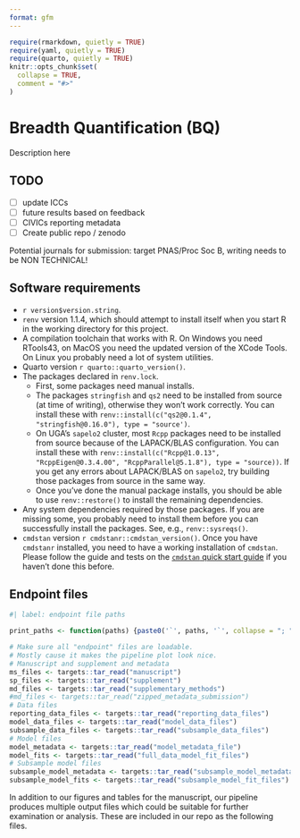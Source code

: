 ```yaml
---
format: gfm
---
```


<!-- README.md is generated from README.qmd. Please edit that file -->

```r
require(rmarkdown, quietly = TRUE)
require(yaml, quietly = TRUE)
require(quarto, quietly = TRUE)
knitr::opts_chunk$set(
  collapse = TRUE,
  comment = "#>"
)
```

# Breadth Quantification (BQ)

Description here

## TODO

* [ ] update ICCs
* [ ] future results based on feedback
* [ ] CIVICs reporting metadata
* [ ] Create public repo / zenodo

Potential journals for submission: target PNAS/Proc Soc B, writing needs to be NON TECHNICAL!

## Software requirements

- `r version$version.string`.
- `renv` version 1.1.4, which should attempt to install itself when you start R in the working directory for this project.
- A compilation toolchain that works with R. On Windows you need RTools43, on MacOS you need the updated version of the XCode Tools. On Linux you probably need a lot of system utilities.
- Quarto version `r quarto::quarto_version()`.
- The packages declared in `renv.lock`.
    * First, some packages need manual installs.
    * The packages `stringfish` and `qs2` need to be installed from source (at time of writing), otherwise they won't work correctly. You can install these with `renv::install(c("qs2@0.1.4", "stringfish@0.16.0"), type = "source')`.
    * On UGA's `sapelo2` cluster, most `Rcpp` packages need to be installed from source because of the LAPACK/BLAS configuration. You can install these with `renv::install(c("Rcpp@1.0.13", "RcppEigen@0.3.4.00", "RcppParallel@5.1.8"), type = "source))`. If you get any errors about LAPACK/BLAS on `sapelo2`, try building those packages from source in the same way.
    * Once you've done the manual package installs, you should be able to use `renv::restore()` to install the remaining dependencies.
- Any system dependencies required by those packages. If you are missing some, you probably need to install them before you can successfully install the packages. See, e.g., `renv::sysreqs()`.
- `cmdstan` version `r cmdstanr::cmdstan_version()`. Once you have `cmdstanr` installed, you need to have a working installation of `cmdstan`. Please follow the guide and tests on the [`cmdstan` quick start guide](https://mc-stan.org/cmdstanr/articles/cmdstanr.html) if you haven't done this before.

## Endpoint files

```r
#| label: endpoint file paths

print_paths <- function(paths) {paste0('`', paths, '`', collapse = "; ")}

# Make sure all "endpoint" files are loadable.
# Mostly cause it makes the pipeline plot look nice.
# Manuscript and supplement and metadata
ms_files <- targets::tar_read("manuscript")
sp_files <- targets::tar_read("supplement")
md_files <- targets::tar_read("supplementary_methods")
#md_files <- targets::tar_read("zipped_metadata_submission")
# Data files
reporting_data_files <- targets::tar_read("reporting_data_files")
model_data_files <- targets::tar_read("model_data_files")
subsample_data_files <- targets::tar_read("subsample_data_files")
# Model files
model_metadata <- targets::tar_read("model_metadata_file")
model_fits <- targets::tar_read("full_data_model_fit_files")
# Subsample model files
subsample_model_metadata <- targets::tar_read("subsample_model_metadata_files")
subsample_model_fits <- targets::tar_read("subsample_model_fit_files")
```

In addition to our figures and tables for the manuscript, our pipeline produces multiple output files which could be suitable for further examination or analysis. These are included in our repo as the following files.


<!-- END OF FILE -->
